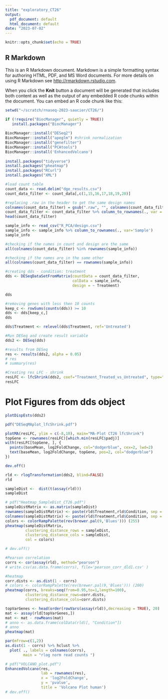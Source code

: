 ```yaml
---
title: "exploratory_CT26"
output:
  pdf_document: default
  html_document: default
date: "2023-07-02"
---
```


```r
knitr::opts_chunk$set(echo = TRUE)
```

## R Markdown

This is an R Markdown document. Markdown is a simple formatting syntax for authoring HTML, PDF, and MS Word documents. For more details on using R Markdown see <http://rmarkdown.rstudio.com>.

When you click the **Knit** button a document will be generated that includes both content as well as the output of any embedded R code chunks within the document. You can embed an R code chunk like this:

```r
setwd("~/scratch/rnaseq-2023-saucier/CT26/")
```


```r
if (!require("BiocManager", quietly = TRUE))
   install.packages("BiocManager")
 
BiocManager::install("DESeq2")
BiocManager::install("apeglm") #shrink normalization
BiocManager::install("genefilter")
BiocManager::install("PCAtools")
BiocManager::install('EnhancedVolcano')
 
install.packages("tidyverse")
install.packages("pheatmap")
install.packages("RCurl")
install.packages("XML")
```


```r
#load count table
count_data <- read.delim("dge_results.csv")
count_data_filter <- count_data[,c(1,15,16,17,18,19,20)]

#replacing .raw in the header to get the same design names
colnames(count_data_filter) = gsub(".raw", "", colnames(count_data_filter))
count_data_filter <- count_data_filter %>% column_to_rownames(., var = 'id')
head(count_data_filter)
```

```r
sample_info <- read_csv("R_PCA/design.csv")
sample_info <- sample_info %>% column_to_rownames(., var='Sample')
sample_info
```

```r
#checking if the names in count and design are the same
all(colnames(count_data_filter) %in% rownames(sample_info))

#checking if the names are in the same other
all(colnames(count_data_filter) == rownames(sample_info))
```

```r
#creating dds - condition: treatment
dds <- DESeqDataSetFromMatrix(countData = count_data_filter,
                              colData = sample_info,
                              design = ~ Treatment)

dds
```

```r
#removing genes with less then 10 counts
keep_c <- rowSums(counts(dds)) >= 10 
dds <- dds[keep_c,]
dds
```

```r
dds$Treatment <- relevel(dds$Treatment, ref='Untreated')
```

```r
#Run DESeq and create result variable
dds2 <- DESeq(dds)

#results from DESeq
res <- results(dds2, alpha = 0.05)
# res
# summary(res)
```

```r
#Creating res LFC - shrink
resLFC <- lfcShrink(dds2, coef="Treatment_Treated_vs_Untreated", type="apeglm")
resLFC
```

# Plot Figures from dds object
```r
plotDispEsts(dds2)
```

```r
pdf("DESeqMAplot_lfcShrink.pdf")

plotMA(resLFC, ylim = c(-8,10), main="MA-Plot CT26 lfcShrink")
topGene <- rownames(resLFC)[which.min(resLFC$padj)]
with(resLFC[topGene, ], {
  points(baseMean, log2FoldChange, col="dodgerblue", cex=2, lwd=2)
  text(baseMean, log2FoldChange, topGene, pos=2, col="dodgerblue")
})

dev.off()
```

```r
rld <- rlogTransformation(dds2, blind=FALSE) 
rld
```

```r
sampleDist <-  dist(t(assay(rld))) 
sampleDist

# pdf("Heatmap_SampleDist_CT26.pdf")
sampleDistMatrix <- as.matrix(sampleDist)
rownames(sampleDistMatrix) <- paste(rld$Treatment,rld$Condition, sep = "-") 
colnames(sampleDistMatrix) <- paste(rld$Treatment,rld$Condition, sep = "-") 
colors <- colorRampPalette(rev(brewer.pal(9,'Blues'))) (255)
pheatmap(sampleDistMatrix,
         clustering_distance_rows = sampleDist,
         clustering_distance_cols = sampleDist,
         col = colors)

# dev.off()
```

```r
#Pearson correlation
corrs <- cor(assay(rld), method="pearson")
# write.csv(as.data.frame(corrs), file='pearson_corr_dld1.csv' )

#heatmap
corr.dists <- as.dist(1 - corrs)
# colors <- colorRampPalette(rev(brewer.pal(9,'Blues'))) (200)
pheatmap(corrs, breaks=seq(from=0.95,to=1,length=100),
         clustering_distance_rows=corr.dists,
         clustering_distance_cols=corr.dists)
```

```r
topVarGenes <- head(order(rowVars(assay(rld)),decreasing = TRUE), 20)
mat <- assay(rld[topVarGenes,])
mat <- mat - rowMeans(mat)
# anno <- as.data.frame(colData(rld)[, "Condition"])
# anno
pheatmap(mat)
```

```r
par(mfrow=c(1,2))
as.dist(1 - corrs) %>% hclust %>%
  plot( ., labels = colnames(corrs),
        main = "rlog norm read counts ")
```

```r
# pdf("VOLCANO_plot.pdf")
EnhancedVolcano(res,
                lab = rownames(res),
                x = 'log2FoldChange',
                y = 'pvalue',
                title = 'Volcano Plot human')
# dev.off()
```
